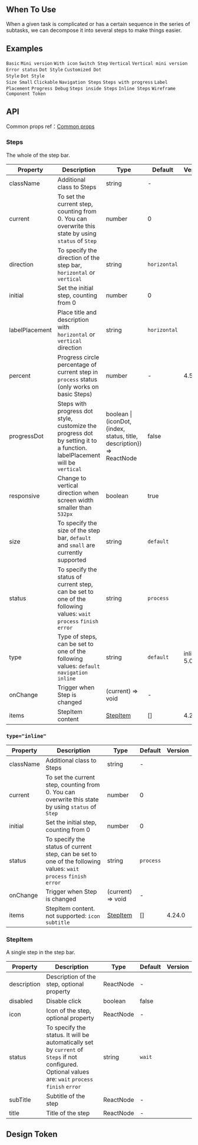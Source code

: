 

<Meta of={StepsStories} />

        
## When To Use

When a given task is complicated or has a certain sequence in the series of subtasks, we can decompose it into several steps to make things easier.

## Examples

<code src="./demo/simple.tsx">Basic</code>
<code src="./demo/small-size.tsx">Mini version</code>
<code src="./demo/icon.tsx">With icon</code>
<code src="./demo/step-next.tsx">Switch Step</code>
<code src="./demo/vertical.tsx">Vertical</code>
<code src="./demo/vertical-small.tsx">Vertical mini version</code>
<code src="./demo/error.tsx">Error status</code>
<code src="./demo/progress-dot.tsx">Dot Style</code>
<code src="./demo/customized-progress-dot.tsx">Customized Dot Style</code>
<code src="./demo/progress-dot-small.tsx" debug>Dot Style Size Small</code>
<code src="./demo/clickable.tsx">Clickable</code>
<code src="./demo/nav.tsx">Navigation Steps</code>
<code src="./demo/progress.tsx">Steps with progress</code>
<code src="./demo/label-placement.tsx">Label Placement</code>
<code src="./demo/progress-debug.tsx" debug>Progress Debug</code>
<code src="./demo/steps-in-steps.tsx" debug>Steps inside Steps</code>
<code src="./demo/inline.tsx">Inline Steps</code>
<code src="./demo/wireframe.tsx" debug>Wireframe</code>
<code src="./demo/component-token.tsx" debug>Component Token</code>

## API

Common props ref：[Common props](/docs/react/common-props)

### Steps

The whole of the step bar.

| Property | Description | Type | Default | Version |
| --- | --- | --- | --- | --- |
| className | Additional class to Steps | string | - |  |
| current | To set the current step, counting from 0. You can overwrite this state by using `status` of `Step` | number | 0 |  |
| direction | To specify the direction of the step bar, `horizontal` or `vertical` | string | `horizontal` |  |
| initial | Set the initial step, counting from 0 | number | 0 |  |
| labelPlacement | Place title and description with `horizontal` or `vertical` direction | string | `horizontal` |  |
| percent | Progress circle percentage of current step in `process` status (only works on basic Steps) | number | - | 4.5.0 |
| progressDot | Steps with progress dot style, customize the progress dot by setting it to a function. labelPlacement will be `vertical` | boolean \| (iconDot, \{index, status, title, description}) => ReactNode | false |  |
| responsive | Change to vertical direction when screen width smaller than `532px` | boolean | true |  |
| size | To specify the size of the step bar, `default` and `small` are currently supported | string | `default` |  |
| status | To specify the status of current step, can be set to one of the following values: `wait` `process` `finish` `error` | string | `process` |  |
| type | Type of steps, can be set to one of the following values: `default` `navigation` `inline` | string | `default` | inline: 5.0 |
| onChange | Trigger when Step is changed | (current) => void | - |  |
| items | StepItem content | [StepItem](#stepitem) | [] | 4.24.0 |

### `type="inline"`

| Property | Description | Type | Default | Version |
| --- | --- | --- | --- | --- |
| className | Additional class to Steps | string | - |  |
| current | To set the current step, counting from 0. You can overwrite this state by using `status` of `Step` | number | 0 |  |
| initial | Set the initial step, counting from 0 | number | 0 |  |
| status | To specify the status of current step, can be set to one of the following values: `wait` `process` `finish` `error` | string | `process` |  |
| onChange | Trigger when Step is changed | (current) => void | - |  |
| items | StepItem content. not supported: `icon` `subtitle` | [StepItem](#stepitem) | [] | 4.24.0 |

### StepItem

A single step in the step bar.

| Property | Description | Type | Default | Version |
| --- | --- | --- | --- | --- |
| description | Description of the step, optional property | ReactNode | - |  |
| disabled | Disable click | boolean | false |  |
| icon | Icon of the step, optional property | ReactNode | - |  |
| status | To specify the status. It will be automatically set by `current` of `Steps` if not configured. Optional values are: `wait` `process` `finish` `error` | string | `wait` |  |
| subTitle | Subtitle of the step | ReactNode | - |  |
| title | Title of the step | ReactNode | - |  |

## Design Token

``` <ComponentTokenTable component="Steps"></ComponentTokenTable>

